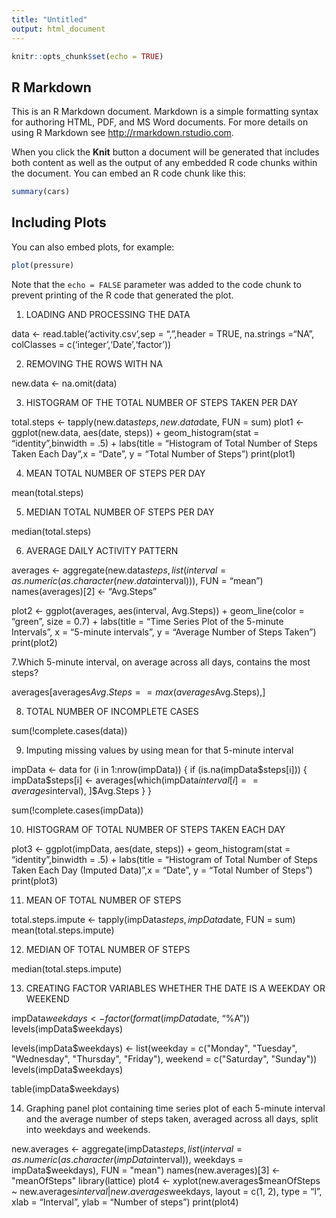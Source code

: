 ---
title: "Untitled"
output: html_document
---

```{r setup, include=FALSE}
knitr::opts_chunk$set(echo = TRUE)
```

## R Markdown

This is an R Markdown document. Markdown is a simple formatting syntax for authoring HTML, PDF, and MS Word documents. For more details on using R Markdown see <http://rmarkdown.rstudio.com>.

When you click the **Knit** button a document will be generated that includes both content as well as the output of any embedded R code chunks within the document. You can embed an R code chunk like this:

```{r cars}
summary(cars)
```

## Including Plots

You can also embed plots, for example:

```{r pressure, echo=FALSE}
plot(pressure)
```

Note that the `echo = FALSE` parameter was added to the code chunk to prevent printing of the R code that generated the plot.


1. LOADING AND PROCESSING THE DATA

data <- read.table('activity.csv',sep = ",",header = TRUE, na.strings ="NA",
                   colClasses = c('integer','Date','factor'))
                   
2. REMOVING THE ROWS WITH NA
                   
new.data <- na.omit(data)

3. HISTOGRAM OF THE TOTAL NUMBER OF STEPS TAKEN PER DAY

total.steps <- tapply(new.data$steps, new.data$date, FUN = sum)
plot1 <- ggplot(new.data, aes(date, steps)) + geom_histogram(stat = "identity",binwidth = .5) +
        labs(title = "Histogram of Total Number of Steps Taken Each Day",x = "Date", y = "Total Number of Steps")
print(plot1)

4. MEAN TOTAL NUMBER OF STEPS PER DAY

mean(total.steps)

5. MEDIAN TOTAL NUMBER OF STEPS PER DAY

median(total.steps)

6. AVERAGE DAILY ACTIVITY PATTERN

averages <- aggregate(new.data$steps, list(interval = as.numeric(as.character(new.data$interval))), FUN = "mean")
names(averages)[2] <- "Avg.Steps"

plot2 <- ggplot(averages, aes(interval, Avg.Steps)) + geom_line(color = "green", size = 0.7) + labs(title = "Time Series Plot of the 5-minute Intervals", x = "5-minute intervals", y = "Average Number of Steps Taken")
print(plot2)


7.Which 5-minute interval, on average across all days, contains the most steps?

averages[averages$Avg.Steps == max(averages$Avg.Steps),]

8. TOTAL NUMBER OF INCOMPLETE CASES

sum(!complete.cases(data))

9. Imputing missing values by using mean for that 5-minute interval

impData <- data 
for (i in 1:nrow(impData)) {
    if (is.na(impData$steps[i])) {
        impData$steps[i] <- averages[which(impData$interval[i] == averages$interval), ]$Avg.Steps
    }
}

sum(!complete.cases(impData))

10. HISTOGRAM OF TOTAL NUMBER OF STEPS TAKEN EACH DAY

plot3 <- ggplot(impData, aes(date, steps)) + geom_histogram(stat = "identity",binwidth = .5) +
        labs(title = "Histogram of Total Number of Steps Taken Each Day (Imputed Data)",x = "Date", y = "Total Number of Steps")
print(plot3)

11. MEAN OF TOTAL NUMBER OF STEPS

total.steps.impute <- tapply(impData$steps, impData$date, FUN = sum)
mean(total.steps.impute)

12. MEDIAN OF TOTAL NUMBER OF STEPS

median(total.steps.impute)

13. CREATING FACTOR VARIABLES WHETHER THE DATE IS A WEEKDAY OR WEEKEND

impData$weekdays <- factor(format(impData$date, "%A"))
levels(impData$weekdays)

levels(impData$weekdays) <- list(weekday = c("Monday", "Tuesday",
                                             "Wednesday", 
                                             "Thursday", "Friday"),
                                 weekend = c("Saturday", "Sunday"))
levels(impData$weekdays)


table(impData$weekdays)

14. Graphing panel plot containing time series plot of each 5-minute interval and the average number of steps taken, averaged across all days, split into weekdays and weekends.

new.averages <- aggregate(impData$steps, 
                      list(interval = as.numeric(as.character(impData$interval)), 
                           weekdays = impData$weekdays),
                      FUN = "mean")
names(new.averages)[3] <- "meanOfSteps"
library(lattice)
plot4 <- xyplot(new.averages$meanOfSteps ~ new.averages$interval | new.averages$weekdays, 
       layout = c(1, 2), type = "l", 
       xlab = "Interval", ylab = "Number of steps")
print(plot4)